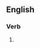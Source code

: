 ==English==

===Verb===
{{head|en|verb form}}

# {{lb|en|archaic|literary}} {{present participle of|en|incarnadine|nocat=1}}